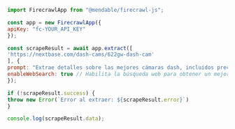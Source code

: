 ```js Node
import FirecrawlApp from "@mendable/firecrawl-js";

const app = new FirecrawlApp({
apiKey: "fc-YOUR_API_KEY"
});

const scrapeResult = await app.extract([
'https://nextbase.com/dash-cams/622gw-dash-cam'
], {
prompt: "Extrae detalles sobre las mejores cámaras dash, incluidos precios, características, pros y contras, y reseñas.",
enableWebSearch: true // Habilita la búsqueda web para obtener un mejor contexto
});

if (!scrapeResult.success) {
throw new Error(`Error al extraer: ${scrapeResult.error}`)
}

console.log(scrapeResult.data);
```
